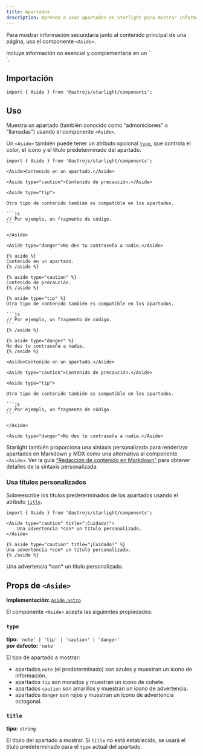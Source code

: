 ```yaml
---
title: Apartados
description: Aprende a usar apartados en Starlight para mostrar información secundaria junto al contenido principal de una página.
---
```



Para mostrar información secundaria junto al contenido principal de una página, usa el componente `<Aside>`.


<Preview>

<Aside slot="preview">
    Incluye información no esencial y complementaria en un `<Aside>`.
</Aside>

</Preview>

## Importación

```tsx
import { Aside } from '@astrojs/starlight/components';
```

## Uso

Muestra un apartado (también conocido como “admoniciones” o “llamadas”) usando el componente `<Aside>`.

Un `<Aside>` también puede tener un atributo opcional [`type`](#type), que controla el color, el icono y el título predeterminado del apartado.

<Preview>

````mdx
import { Aside } from '@astrojs/starlight/components';

<Aside>Contenido en un apartado.</Aside>

<Aside type="caution">Contenido de precaución.</Aside>

<Aside type="tip">

Otro tipo de contenido también es compatible en los apartados.

```js
// Por ejemplo, un fragmento de código.
```

</Aside>

<Aside type="danger">No des tu contraseña a nadie.</Aside>
````

<Fragment slot="markdoc">

````markdoc
{% aside %}
Contenido en un apartado.
{% /aside %}

{% aside type="caution" %}
Contenido de precaución.
{% /aside %}

{% aside type="tip" %}
Otro tipo de contenido también es compatible en los apartados.

```js
// Por ejemplo, un fragmento de código.
```
{% /aside %}

{% aside type="danger" %}
No des tu contraseña a nadie.
{% /aside %}
````

</Fragment>

<Fragment slot="preview">

    <Aside>Contenido en un apartado.</Aside>

    <Aside type="caution">Contenido de precaución.</Aside>

    <Aside type="tip">

    Otro tipo de contenido también es compatible en los apartados.

    ```js
    // Por ejemplo, un fragmento de código.
    ```

    </Aside>

    <Aside type="danger">No des tu contraseña a nadie.</Aside>

</Fragment>

</Preview>

Starlight también proporciona una sintaxis personalizada para renderizar apartados en Markdown y MDX como una alternativa al componente `<Aside>`.
Ver la guía [“Redacción de contenido en Markdown”](/es/guides/authoring-content/#apartados) para obtener detalles de la sintaxis personalizada.

### Usa títulos personalizados

Sobreescribe los títulos predeterminados de los apartados usando el atributo [`title`](#title).

<Preview>

```mdx 'title="Watch out!"'
import { Aside } from '@astrojs/starlight/components';

<Aside type="caution" title="¡Cuidado!">
	Una advertencia *con* un título personalizado.
</Aside>
```

<Fragment slot="markdoc">

```markdoc 'title="Watch out!"'
{% aside type="caution" title="¡Cuidado!" %}
Una advertencia *con* un título personalizado.
{% /aside %}
```

</Fragment>

<Aside slot="preview" type="caution" title="¡Cuidado!">
	Una advertencia *con* un título personalizado.
</Aside>

</Preview>

## Props de `<Aside>`

**Implementación:** [`Aside.astro`](https://github.com/withastro/starlight/blob/main/packages/starlight/user-components/Aside.astro)

El componente `<Aside>` acepta las siguientes propiedades:

### `type`

**tipo:** `'note' | 'tip' | 'caution' | 'danger'`  
**por defecto:** `'note'`

El tipo de apartado a mostrar:

- apartados `note` (el predeterminado) son azules y muestran un icono de información.
- apartados `tip` son morados y muestran un icono de cohete.
- apartados `caution` son amarillos y muestran un icono de advertencia.
- apartados `danger` son rojos y muestran un icono de advertencia octogonal.

### `title`

**tipo:** `string`

El título del apartado a mostrar.
Si `title` no está establecido, se usará el título predeterminado para el `type` actual del apartado.
